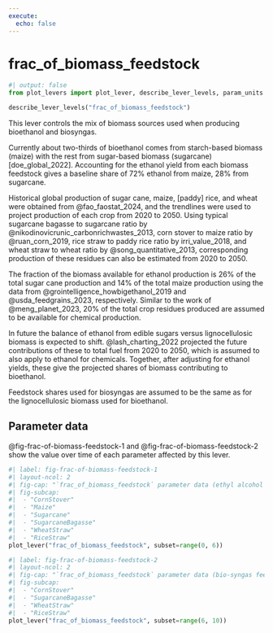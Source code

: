 ```yaml
---
execute:
  echo: false
---
```


# frac_of_biomass_feedstock

```python
#| output: false
from plot_levers import plot_lever, describe_lever_levels, param_units
```

```python
describe_lever_levels("frac_of_biomass_feedstock")
```

This lever controls the mix of biomass sources used when producing bioethanol and biosyngas.

Currently about two-thirds of bioethanol comes from starch-based biomass (maize) with the rest from sugar-based biomass (sugarcane) [doe_global_2022]. Accounting for the ethanol yield from each biomass feedstock gives a baseline share of 72% ethanol from maize, 28% from sugarcane.

Historical global production of sugar cane, maize, [paddy] rice, and wheat were obtained from @fao_faostat_2024, and the trendlines were used to project production of each crop from 2020 to 2050.  Using typical sugarcane bagasse to sugarcane ratio by @nikodinovicrunic_carbonrichwastes_2013, corn stover to maize ratio by @ruan_corn_2019, rice straw to paddy rice ratio by irri_value_2018, and wheat straw to wheat ratio by @song_quantitative_2013, corresponding production of these residues can also be estimated from 2020 to 2050.

The fraction of the biomass available for ethanol production is 26% of the total sugar cane production and 14% of the total maize production using the data from @grointelligence_howbigethanol_2019 and @usda_feedgrains_2023, respectively. Similar to the work of @meng_planet_2023, 20% of the total crop residues produced are assumed to be available for chemical production.

In future the balance of ethanol from edible sugars versus lignocellulosic biomass is expected to shift. @lash_charting_2022 projected the future contributions of these to total fuel from 2020 to 2050, which is assumed to also apply to ethanol for chemicals. Together, after adjusting for ethanol yields, these give the projected shares of biomass contributing to bioethanol.

Feedstock shares used for biosyngas are assumed to be the same as for the lignocellulosic biomass used for bioethanol.

## Parameter data

@fig-frac-of-biomass-feedstock-1 and @fig-frac-of-biomass-feedstock-2 show the value over time of each parameter affected by this lever.

```python
#| label: fig-frac-of-biomass-feedstock-1
#| layout-ncol: 2
#| fig-cap: "`frac_of_biomass_feedstock` parameter data (ethyl alcohol feedstocks)"
#| fig-subcap:
#|  - "CornStover"
#|  - "Maize"
#|  - "Sugarcane"
#|  - "SugarcaneBagasse"
#|  - "WheatStraw"
#|  - "RiceStraw"
plot_lever("frac_of_biomass_feedstock", subset=range(0, 6))
```

```python
#| label: fig-frac-of-biomass-feedstock-2
#| layout-ncol: 2
#| fig-cap: "`frac_of_biomass_feedstock` parameter data (bio-syngas feedstocks)"
#| fig-subcap:
#|  - "CornStover"
#|  - "SugarcaneBagasse"
#|  - "WheatStraw"
#|  - "RiceStraw"
plot_lever("frac_of_biomass_feedstock", subset=range(6, 10))
```
